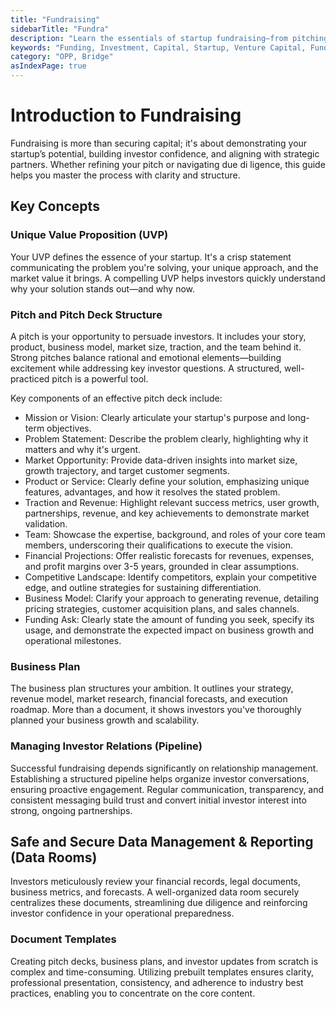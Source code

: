 ```yaml
---
title: "Fundraising"
sidebarTitle: "Fundra"
description: "Learn the essentials of startup fundraising—from pitching and managing investor relationships to understanding venture capital, trends, and funding alternatives."
keywords: "Funding, Investment, Capital, Startup, Venture Capital, Fundraising, Equity, Debt, Crowdfunding"
category: "OPP, Bridge"
asIndexPage: true
---
```


# Introduction to Fundraising  

Fundraising is more than securing capital; it's about demonstrating your startup’s potential, building investor confidence, and aligning with strategic partners. Whether refining your pitch or navigating due di  ligence, this guide helps you master the process with clarity and structure.  

## Key Concepts  

### Unique Value Proposition (UVP)  

Your UVP defines the essence of your startup. It's a crisp statement communicating the problem you're solving, your unique approach, and the market value it brings. A compelling UVP helps investors quickly understand why your solution stands out—and why now.  

### Pitch and Pitch Deck Structure  

A pitch is your opportunity to persuade investors. It includes your story, product, business model, market size, traction, and the team behind it. Strong pitches balance rational and emotional elements—building excitement while addressing key investor questions. A structured, well-practiced pitch is a powerful tool.  

Key components of an effective pitch deck include:  
* Mission or Vision: Clearly articulate your startup's purpose and long-term objectives. 
* Problem Statement: Describe the problem clearly, highlighting why it matters and why it's urgent.  
* Market Opportunity: Provide data-driven insights into market size, growth trajectory, and target customer segments.  
* Product or Service: Clearly define your solution, emphasizing unique features, advantages, and how it resolves the stated problem. 
* Traction and Revenue: Highlight relevant success metrics, user growth, partnerships, revenue, and key achievements to demonstrate market validation.  
* Team: Showcase the expertise, background, and roles of your core team members, underscoring their qualifications to execute the vision.  
* Financial Projections: Offer realistic forecasts for revenues, expenses, and profit margins over 3-5 years, grounded in clear assumptions.  
* Competitive Landscape: Identify competitors, explain your competitive edge, and outline strategies for sustaining differentiation.  
* Business Model: Clarify your approach to generating revenue, detailing pricing strategies, customer acquisition plans, and sales channels.  
* Funding Ask: Clearly state the amount of funding you seek, specify its usage, and demonstrate the expected impact on business growth and operational milestones.  

### Business Plan

The business plan structures your ambition. It outlines your strategy, revenue model, market research, financial forecasts, and execution roadmap. More than a document, it shows investors you've thoroughly planned your business growth and scalability.

### Managing Investor Relations (Pipeline)  

Successful fundraising depends significantly on relationship management. Establishing a structured pipeline helps organize investor conversations, ensuring proactive engagement. Regular communication, transparency, and consistent messaging build trust and convert initial investor interest into strong, ongoing partnerships.  

## Safe and Secure Data Management & Reporting (Data Rooms)  

Investors meticulously review your financial records, legal documents, business metrics, and forecasts. A well-organized data room securely centralizes these documents, streamlining due diligence and reinforcing investor confidence in your operational preparedness.  

### Document Templates  

Creating pitch decks, business plans, and investor updates from scratch is complex and time-consuming. Utilizing prebuilt templates ensures clarity, professional presentation, consistency, and adherence to industry best practices, enabling you to concentrate on the core content.  
